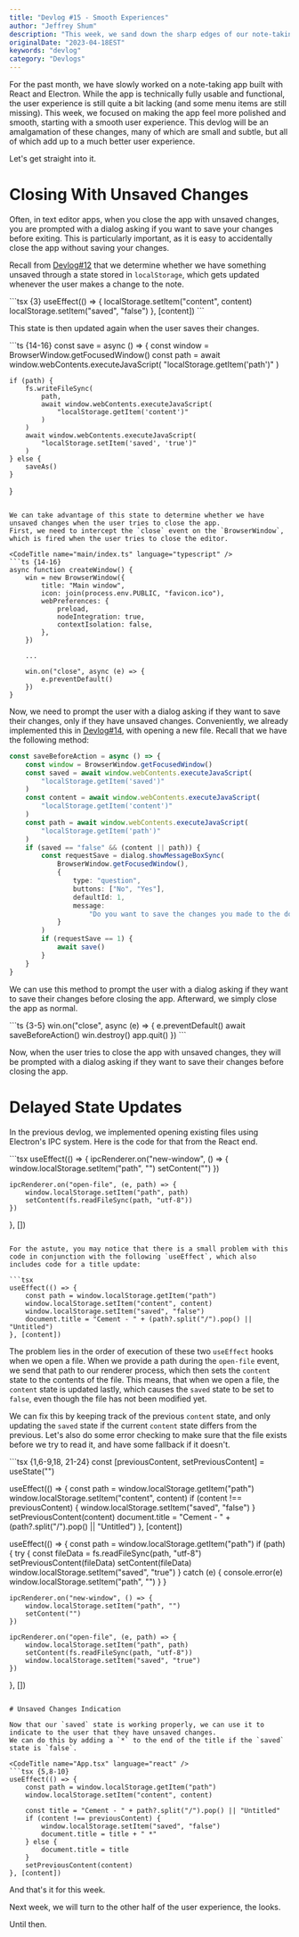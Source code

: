```yaml
---
title: "Devlog #15 - Smooth Experiences"
author: "Jeffrey Shum"
description: "This week, we sand down the sharp edges of our note-taking app."
originalDate: "2023-04-18EST"
keywords: "devlog"
category: "Devlogs"
---
```


For the past month, we have slowly worked on a note-taking app built with React and Electron.
While the app is technically fully usable and functional, the user experience is still quite a bit lacking (and some menu items are still missing).
This week, we focused on making the app feel more polished and smooth, starting with a smooth user experience.
This devlog will be an amalgamation of these changes, many of which are small and subtle, but all of which add up to a much better user experience.

Let's get straight into it.

# Closing With Unsaved Changes 

Often, in text editor apps, when you close the app with unsaved changes, you are prompted with a dialog asking if you want to save your changes before exiting.
This is particularly important, as it is easy to accidentally close the app without saving your changes.

Recall from [Devlog#12](/devlog-12) that we determine whether we have something unsaved through a state stored in `localStorage`, which gets updated whenever the user makes a change to the note.

<CodeTitle name="App.tsx" language="react" />
```tsx {3}
useEffect(() => {
    localStorage.setItem("content", content)
    localStorage.setItem("saved", "false")
}, [content])
```

This state is then updated again when the user saves their changes.

<CodeTitle name="main/index.ts" language="typescript" />
```ts {14-16}
const save = async () => {
	const window = BrowserWindow.getFocusedWindow()
	const path = await window.webContents.executeJavaScript(
		"localStorage.getItem('path')"
	)

	if (path) {
		fs.writeFileSync(
			path,
			await window.webContents.executeJavaScript(
				"localStorage.getItem('content')"
			)
		)
		await window.webContents.executeJavaScript(
			"localStorage.setItem('saved', 'true')"
		)
	} else {
		saveAs()
	}
}
```

We can take advantage of this state to determine whether we have unsaved changes when the user tries to close the app.
First, we need to intercept the `close` event on the `BrowserWindow`, which is fired when the user tries to close the editor.

<CodeTitle name="main/index.ts" language="typescript" />
```ts {14-16}
async function createWindow() {
    win = new BrowserWindow({
		title: "Main window",
		icon: join(process.env.PUBLIC, "favicon.ico"),
		webPreferences: {
			preload,
			nodeIntegration: true,
			contextIsolation: false,
		},
	})

    ...

    win.on("close", async (e) => {
        e.preventDefault()
    })
}
```

Now, we need to prompt the user with a dialog asking if they want to save their changes, only if they have unsaved changes.
Conveniently, we already implemented this in [Devlog#14](/devlog-14), with opening a new file.
Recall that we have the following method:

```ts
const saveBeforeAction = async () => {
	const window = BrowserWindow.getFocusedWindow()
	const saved = await window.webContents.executeJavaScript(
		"localStorage.getItem('saved')"
	)
	const content = await window.webContents.executeJavaScript(
		"localStorage.getItem('content')"
	)
	const path = await window.webContents.executeJavaScript(
		"localStorage.getItem('path')"
	)
	if (saved == "false" && (content || path)) {
		const requestSave = dialog.showMessageBoxSync(
			BrowserWindow.getFocusedWindow(),
			{
				type: "question",
				buttons: ["No", "Yes"],
				defaultId: 1,
				message:
					"Do you want to save the changes you made to the document?",
			}
		)
		if (requestSave == 1) {
			await save()
		}
	}
}
```

We can use this method to prompt the user with a dialog asking if they want to save their changes before closing the app.
Afterward, we simply close the app as normal.

<CodeTitle name="main/index.ts" language="typescript" />
```ts {3-5}
win.on("close", async (e) => {
    e.preventDefault()
    await saveBeforeAction()
    win.destroy()
    app.quit()
})
```

Now, when the user tries to close the app with unsaved changes, they will be prompted with a dialog asking if they want to save their changes before closing the app.

# Delayed State Updates

In the previous devlog, we implemented opening existing files using Electron's IPC system. Here is the code for that from the React end.

<CodeTitle name="App.tsx" language="react" />
```tsx
useEffect(() => {
    ipcRenderer.on("new-window", () => {
        window.localStorage.setItem("path", "")
        setContent("")
    })

    ipcRenderer.on("open-file", (e, path) => {
        window.localStorage.setItem("path", path)
        setContent(fs.readFileSync(path, "utf-8"))
    })

}, [])
```

For the astute, you may notice that there is a small problem with this code in conjunction with the following `useEffect`, which also includes code for a title update:

```tsx
useEffect(() => {
    const path = window.localStorage.getItem("path")
    window.localStorage.setItem("content", content)
    window.localStorage.setItem("saved", "false")
    document.title = "Cement - " + (path?.split("/").pop() || "Untitled")
}, [content])
```

The problem lies in the order of execution of these two `useEffect` hooks when we open a file.
When we provide a path during the `open-file` event, we send that path to our renderer process, which then sets the `content` state to the contents of the file.
This means, that when we open a file, the `content` state is updated lastly, which causes the `saved` state to be set to `false`, even though the file has not been modified yet.

We can fix this by keeping track of the previous `content` state, and only updating the `saved` state if the current `content` state differs from the previous.
Let's also do some error checking to make sure that the file exists before we try to read it, and have some fallback if it doesn't.

<CodeTitle name="App.tsx" language="react" />
```tsx {1,6-9,18, 21-24}
const [previousContent, setPreviousContent] = useState("")

useEffect(() => {
    const path = window.localStorage.getItem("path")
    window.localStorage.setItem("content", content)
    if (content !== previousContent) {
        window.localStorage.setItem("saved", "false")
    }
    setPreviousContent(content)
    document.title = "Cement - " + (path?.split("/").pop() || "Untitled")
}, [content])

useEffect(() => {
    const path = window.localStorage.getItem("path")
    if (path) {
        try {
            const fileData = fs.readFileSync(path, "utf-8")
            setPreviousContent(fileData)
            setContent(fileData)
            window.localStorage.setItem("saved", "true")
        } catch (e) {
            console.error(e)
            window.localStorage.setItem("path", "")
        }
    }

    ipcRenderer.on("new-window", () => {
        window.localStorage.setItem("path", "")
        setContent("")
    })

    ipcRenderer.on("open-file", (e, path) => {
        window.localStorage.setItem("path", path)
        setContent(fs.readFileSync(path, "utf-8"))
        window.localStorage.setItem("saved", "true")
    })
}, [])
```

# Unsaved Changes Indication

Now that our `saved` state is working properly, we can use it to indicate to the user that they have unsaved changes.
We can do this by adding a `*` to the end of the title if the `saved` state is `false`.

<CodeTitle name="App.tsx" language="react" />
```tsx {5,8-10}
useEffect(() => {
    const path = window.localStorage.getItem("path")
    window.localStorage.setItem("content", content)

    const title = "Cement - " + path?.split("/").pop() || "Untitled"
    if (content !== previousContent) {
        window.localStorage.setItem("saved", "false")
        document.title = title + " *"
    } else {
        document.title = title
    }
    setPreviousContent(content)
}, [content])
```

And that's it for this week.

Next week, we will turn to the other half of the user experience, the looks.

Until then.